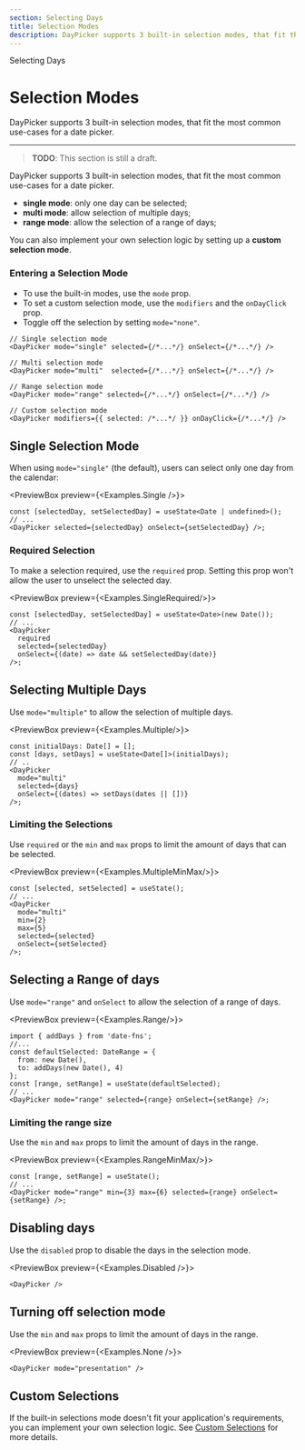 ```yaml
---
section: Selecting Days
title: Selection Modes
description: DayPicker supports 3 built-in selection modes, that fit the most common use-cases for a date picker.
---
```


<SectionTitle>Selecting Days</SectionTitle>

# Selection Modes

<Description>
  DayPicker supports 3 built-in selection modes, that fit the most common
  use-cases for a date picker.
</Description>

---

> **TODO**: This section is still a draft.

DayPicker supports 3 built-in selection modes, that fit the most common
use-cases for a date picker.

- **single mode**: only one day can be selected;
- **multi mode**: allow selection of multiple days;
- **range mode**: allow the selection of a range of days;

You can also implement your own selection logic by setting up a **custom selection mode**.

### Entering a Selection Mode

- To use the built-in modes, use the `mode` prop.
- To set a custom selection mode, use the `modifiers` and the `onDayClick` prop.
- Toggle off the selection by setting `mode="none"`.

```tsx
// Single selection mode
<DayPicker mode="single" selected={/*...*/} onSelect={/*...*/} />

// Multi selection mode
<DayPicker mode="multi"  selected={/*...*/} onSelect={/*...*/} />

// Range selection mode
<DayPicker mode="range" selected={/*...*/} onSelect={/*...*/} />

// Custom selection mode
<DayPicker modifiers={{ selected: /*...*/ }} onDayClick={/*...*/} />
```

## Single Selection Mode

When using `mode="single"` (the default), users can select only one day from the calendar:

<PreviewBox preview={<Examples.Single />}>

```tsx
const [selectedDay, setSelectedDay] = useState<Date | undefined>();
// ...
<DayPicker selected={selectedDay} onSelect={setSelectedDay} />;
```

</PreviewBox>

### Required Selection

To make a selection required, use the `required` prop. Setting this prop won't allow the user to unselect the selected day.

<PreviewBox preview={<Examples.SingleRequired/>}>

```tsx
const [selectedDay, setSelectedDay] = useState<Date>(new Date());
// ...
<DayPicker
  required
  selected={selectedDay}
  onSelect={(date) => date && setSelectedDay(date)}
/>;
```

</PreviewBox>

## Selecting Multiple Days

Use `mode="multiple"` to allow the selection of multiple days.

<PreviewBox preview={<Examples.Multiple/>}>

```tsx
const initialDays: Date[] = [];
const [days, setDays] = useState<Date[]>(initialDays);
// ..
<DayPicker
  mode="multi"
  selected={days}
  onSelect={(dates) => setDays(dates || [])}
/>;
```

</PreviewBox>

### Limiting the Selections

Use `required` or the `min` and `max` props to limit the amount of days that can be selected.

<PreviewBox preview={<Examples.MultipleMinMax/>}>

```tsx
const [selected, setSelected] = useState();
// ...
<DayPicker
  mode="multi"
  min={2}
  max={5}
  selected={selected}
  onSelect={setSelected}
/>;
```

</PreviewBox>

## Selecting a Range of days

Use `mode="range"` and `onSelect` to allow the selection of a range of days.

<PreviewBox preview={<Examples.Range/>}>

```tsx
import { addDays } from 'date-fns';
//...
const defaultSelected: DateRange = {
  from: new Date(),
  to: addDays(new Date(), 4)
};
const [range, setRange] = useState(defaultSelected);
// ...
<DayPicker mode="range" selected={range} onSelect={setRange} />;
```

</PreviewBox>

### Limiting the range size

Use the `min` and `max` props to limit the amount of days in the range.

<PreviewBox preview={<Examples.RangeMinMax/>}>

```tsx
const [range, setRange] = useState();
// ...
<DayPicker mode="range" min={3} max={6} selected={range} onSelect={setRange} />;
```

</PreviewBox>

## Disabling days

Use the `disabled` prop to disable the days in the selection mode.

<PreviewBox preview={<Examples.Disabled />}>
  ```tsx
  <DayPicker />
  ```
</PreviewBox>

## Turning off selection mode

Use the `min` and `max` props to limit the amount of days in the range.

<PreviewBox preview={<Examples.None />}>
  ```tsx
  <DayPicker mode="presentation" />
  ```
</PreviewBox>

## Custom Selections

If the built-in selections mode doesn't fit your application's requirements, you can implement your own selection logic. See [Custom Selections](/docs/custom-selections) for more details.
